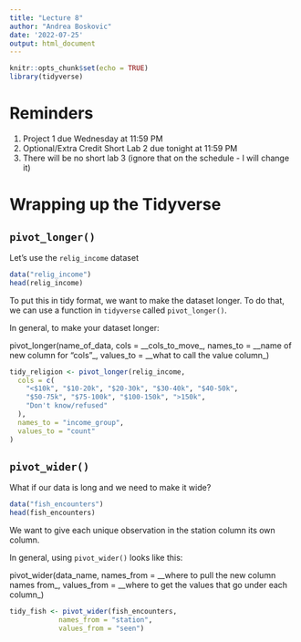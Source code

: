```yaml
---
title: "Lecture 8"
author: "Andrea Boskovic"
date: '2022-07-25'
output: html_document
---
```


```r
knitr::opts_chunk$set(echo = TRUE)
library(tidyverse)
```

# Reminders

1. Project 1 due Wednesday at 11:59 PM
2. Optional/Extra Credit Short Lab 2 due tonight at 11:59 PM
3. There will be no short lab 3 (ignore that on the schedule - I will change it)

# Wrapping up the Tidyverse

## `pivot_longer()`

Let's use the `relig_income` dataset

```r
data("relig_income")
head(relig_income)
```

To put this in tidy format, we want to make the dataset longer. To do that, we can use a function in `tidyverse` called `pivot_longer()`.

In general, to make your dataset longer:

pivot_longer(name_of_data, cols = __cols_to_move_, 
                           names_to = __name of new column for "cols"_, 
                           values_to = __what to call the value column_)

```r
tidy_religion <- pivot_longer(relig_income,
  cols = c(
    "<$10k", "$10-20k", "$20-30k", "$30-40k", "$40-50k",
    "$50-75k", "$75-100k", "$100-150k", ">150k",
    "Don't know/refused"
  ),
  names_to = "income_group",
  values_to = "count"
)
```

## `pivot_wider()`

What if our data is long and we need to make it wide?

```r
data("fish_encounters")
head(fish_encounters)
```

We want to give each unique observation in the station column its own column.

In general, using `pivot_wider()` looks like this:

pivot_wider(data_name, 
            names_from = __where to pull the new column names from_,
            values_from = __where to get the values that go under each column_)

```r
tidy_fish <- pivot_wider(fish_encounters,
            names_from = "station",
            values_from = "seen")
```
